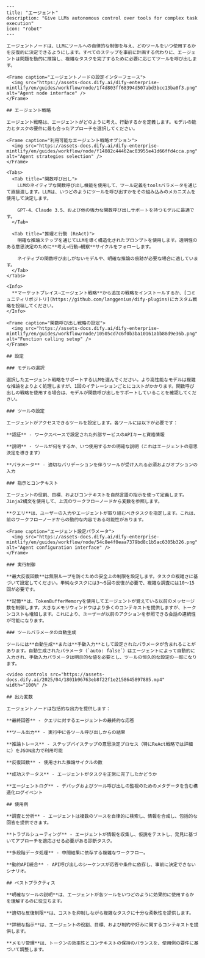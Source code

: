 ```mdx
---
title: "エージェント"
description: "Give LLMs autonomous control over tools for complex task execution"
icon: "robot"
---

エージェントノードは、LLMにツールへの自律的な制御を与え、どのツールをいつ使用するかを反復的に決定できるようにします。すべてのステップを事前に計画する代わりに、エージェントは問題を動的に推論し、複雑なタスクを完了するために必要に応じてツールを呼び出します。

<Frame caption="エージェントノードの設定インターフェース">
  <img src="https://assets-docs.dify.ai/dify-enterprise-mintlify/en/guides/workflow/node/1f4d803ff68394d507abd3bcc13ba0f3.png" alt="Agent node interface" />
</Frame>

## エージェント戦略

エージェント戦略は、エージェントがどのように考え、行動するかを定義します。モデルの能力とタスクの要件に最も合ったアプローチを選択してください。

<Frame caption="利用可能なエージェント戦略オプション">
  <img src="https://assets-docs.dify.ai/dify-enterprise-mintlify/en/guides/workflow/node/f14082c44462ac03955e41d66ffd4cca.png" alt="Agent strategies selection" />
</Frame>

<Tabs>
  <Tab title="関数呼び出し">
    LLMのネイティブな関数呼び出し機能を使用して、ツール定義をtoolsパラメータを通じて直接渡します。LLMは、いつどのようにツールを呼び出すかをその組み込みのメカニズムを使用して決定します。
    
    GPT-4、Claude 3.5、および他の強力な関数呼び出しサポートを持つモデルに最適です。
  </Tab>
  
  <Tab title="推理と行動 (ReAct)">
    明確な推論ステップを通じてLLMを導く構造化されたプロンプトを使用します。透明性のある意思決定のために**考え→行動→観察**サイクルをフォローします。
    
    ネイティブの関数呼び出しがないモデルや、明確な推論の痕跡が必要な場合に適しています。
  </Tab>
</Tabs>

<Info>
  **マーケットプレイス→エージェント戦略**から追加の戦略をインストールするか、[コミュニティリポジトリ](https://github.com/langgenius/dify-plugins)にカスタム戦略を投稿してください。
</Info>

<Frame caption="関数呼び出し戦略の設定">
  <img src="https://assets-docs.dify.ai/dify-enterprise-mintlify/en/guides/workflow/node/10505cd7c6f0b3ba10161abb88d9e36b.png" alt="Function calling setup" />
</Frame>

## 設定

### モデルの選択

選択したエージェント戦略をサポートするLLMを選んでください。より高性能なモデルは複雑な推論をよりよく処理しますが、1回のイテレーションごとにコストがかかります。関数呼び出しの戦略を使用する場合は、モデルが関数呼び出しをサポートしていることを確認してください。

### ツールの設定

エージェントがアクセスできるツールを設定します。各ツールには以下が必要です：

**認証** - ワークスペースで設定された外部サービスのAPIキーと資格情報

**説明** - ツールが何をするか、いつ使用するかの明確な説明（これはエージェントの意思決定を導きます）

**パラメータ** - 適切なバリデーションを伴うツールが受け入れる必須およびオプションの入力

### 指示とコンテキスト

エージェントの役割、目標、およびコンテキストを自然言語の指示を使って定義します。Jinja2構文を使用して、上流のワークフローノードから変数を参照します。

**クエリ**は、ユーザーの入力やエージェントが取り組むべきタスクを指定します。これは、前のワークフローノードからの動的な内容である可能性があります。

<Frame caption="エージェント設定パラメータ">
  <img src="https://assets-docs.dify.ai/dify-enterprise-mintlify/en/guides/workflow/node/54c8e4f0eaa7379bd8c1b5ac6305b326.png" alt="Agent configuration interface" />
</Frame>

### 実行制御

**最大反復回数**は無限ループを防ぐための安全上の制限を設定します。タスクの複雑さに基づいて設定してください。単純なタスクには3～5回の反復が必要で、複雑な調査には10～15回が必要です。

**記憶**は、TokenBufferMemoryを使用してエージェントが覚えている以前のメッセージ数を制御します。大きなメモリウィンドウはより多くのコンテキストを提供しますが、トークンコストも増加します。これにより、ユーザーが以前のアクションを参照できる会話の連続性が可能になります。

### ツールパラメータの自動生成

ツールには**自動生成**または**手動入力**として設定されたパラメータが含まれることがあります。自動生成されたパラメータ（`auto: false`）はエージェントによって自動的に入力され、手動入力パラメータは明示的な値を必要とし、ツールの恒久的な設定の一部になります。

<video controls src="https://assets-docs.dify.ai/2025/04/1801b96763eb8f22f1e2158645897885.mp4" width="100%" />

## 出力変数

エージェントノードは包括的な出力を提供します：

**最終回答** - クエリに対するエージェントの最終的な応答

**ツール出力** - 実行中に各ツール呼び出しからの結果

**推論トレース** - ステップバイステップの意思決定プロセス（特にReAct戦略では詳細に）をJSON出力で利用可能

**反復回数** - 使用された推論サイクルの数

**成功ステータス** - エージェントがタスクを正常に完了したかどうか

**エージェントログ** - デバッグおよびツール呼び出しの監視のためのメタデータを含む構造化ログイベント

## 使用例

**調査と分析** - エージェントは複数のソースを自律的に検索し、情報を合成し、包括的な回答を提供できます。

**トラブルシューティング** - エージェントが情報を収集し、仮説をテストし、発見に基づいてアプローチを適応させる必要がある診断タスク。

**多段階データ処理** - 中間結果に依存する複雑なワークフロー。

**動的API統合** - API呼び出しのシーケンスが応答や条件に依存し、事前に決定できないシナリオ。

## ベストプラクティス

**明確なツールの説明**は、エージェントが各ツールをいつどのように効果的に使用するかを理解するのに役立ちます。

**適切な反復制限**は、コストを抑制しながら複雑なタスクに十分な柔軟性を提供します。

**詳細な指示**は、エージェントの役割、目標、および制約や好みに関するコンテキストを提供します。

**メモリ管理**は、トークンの効率性とコンテキストの保持のバランスを、使用例の要件に基づいて調整します。
```